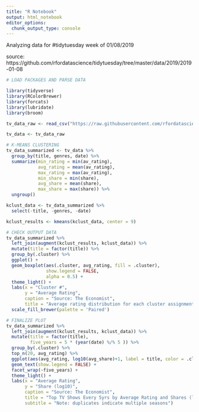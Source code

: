 ```yaml
---
title: "R Notebook"
output: html_notebook
editor_options: 
  chunk_output_type: console
---
```


Analyzing data for #tidytuesday week of 01/08/2019

source: https://github.com/rfordatascience/tidytuesday/tree/master/data/2019/2019-01-08

```r
# LOAD PACKAGES AND PARSE DATA

library(tidyverse)
library(RColorBrewer)
library(forcats)
library(lubridate)
library(broom)

tv_data_raw <- read_csv("https://raw.githubusercontent.com/rfordatascience/tidytuesday/master/data/2019/2019-01-08/IMDb_Economist_tv_ratings.csv")

tv_data <- tv_data_raw
```

```r
# K-MEANS CLUSTERING
tv_data_summarized <- tv_data %>%
  group_by(title, genres, date) %>%
  summarize(min_rating = min(av_rating),
            avg_rating = mean(av_rating),
            max_rating = max(av_rating),
            min_share = min(share),
            avg_share = mean(share),
            max_share = max(share)) %>%
  ungroup()

kclust_data <- tv_data_summarized %>%
  select(-title, -genres, -date)

kclust_results <- kmeans(kclust_data, center = 9)
```

```r
# CHECK OUTPUT DATA
tv_data_summarized %>%
  left_join(augment(kclust_results, kclust_data)) %>%
  mutate(title = factor(title)) %>%
  group_by(.cluster) %>%
  ggplot() +
  geom_boxplot(aes(.cluster, avg_rating, fill = .cluster),
               show.legend = FALSE,
               alpha = 0.5) +
  theme_light() +
  labs(x = "Cluster #",
       y = "Average Rating",
       caption = "Source: The Economist",
       title = "Average rating distribution for each cluster assignment") +
  scale_fill_brewer(palette = 'Paired')
```

```r
# FINALIZE PLOT
tv_data_summarized %>%
  left_join(augment(kclust_results, kclust_data)) %>%
  mutate(title = factor(title),
         five_years = 5 * (year(date) %/% 5 )) %>%
  group_by(.cluster) %>%
  top_n(20, avg_rating) %>%
  ggplot(aes(avg_rating, log10(avg_share)+1, label = title, color = .cluster)) + 
  geom_text(show.legend = FALSE) +
  facet_wrap(~five_years) +
  theme_light() +
  labs(x = "Average Rating",
       y = "Share (log10)",
       caption = "Source: The Economist",
       title = "Top TV Shows Every 5yrs by Average Rating and Shares (log10)",
       subtitle = "Note: duplicates indicate multiple seasons") 
```
